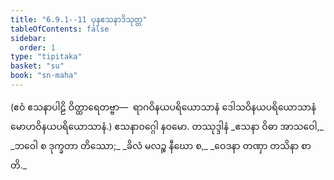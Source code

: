 ```yaml
---
title: "6.9.1--11 ပုနဧသနာဒိသုတ္တ"
tableOfContents: false
sidebar:
  order: 1
type: "tipitaka"
basket: "su"
book: "sn-maha"
---
```



<DynamicBreadcrumb />

<Division number="792--802" book="sn-maha">

<Paragraph number="1331" book="sn-maha">
(ဧဝံ ဧသနာပါဠိ ဝိတ္ထာရေတဗ္ဗာ—  ရာဂဝိနယပရိယောသာနံ ဒေါသဝိနယပရိယောသာနံ မောဟဝိနယပရိယောသာနံ.)

</Paragraph>
</Division>

<Paragraph number="1332" type="center" book="sn-maha">
ဧသနာဝဂ္ဂေါ နဝမော.



</Paragraph>

<Paragraph number="1333" type="center" book="sn-maha">
တဿုဒ္ဒါနံ


</Paragraph>

<Paragraph number="1334" type="verses" book="sn-maha">
_ဧသနာ ဝိဓာ အာသဝေါ,_  
_ဘဝေါ စ ဒုက္ခတာ တိဿော;_  
_ခိလံ မလဉ္စ နီဃော စ,_  
_ဝေဒနာ တဏှာ တသိနာ စာတိ._
</Paragraph>
